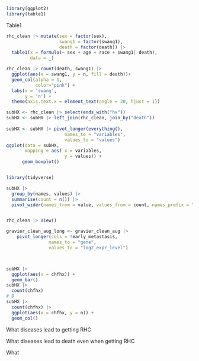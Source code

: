 ```r
library(ggplot2)
library(table1)
```
Table1
```r

rhc_clean |> mutate(sex = factor(sex),
                    swang1 = factor(swang1),
                    death = factor(death)) |> 
  table1(x = formula(~ sex + age + race + swang1| death),
         data = _)


```
```r
rhc_clean |> count(death, swang1) |> 
  ggplot(aes(x = swang1, y = n, fill = death))+
  geom_col(alpha = 1,
           color="pink") +
  labs(x = 'swang',
       y = 'n') +
  theme(axis.text.x = element_text(angle = 20, hjust = 1))
```


  

```r

subHX <- rhc_clean |> select(ends_with("hx"))
subHX <- subHX |> left_join(rhc_clean, join_by("death"))
  
subHX <- subHX |> pivot_longer(everything(),
                      names_to = "variables",
                      values_to = "values") 
ggplot(data = subHX, 
       mapping = aes( x = variables,
                      y = values)) + 
      geom_boxplot() 


library(tidyverse)

subHX |> 
  group_by(names, values) |> 
  summarise(count = n()) |> 
  pivot_wider(names_from = value, values_from = count, names_prefix = "count_")


rhc_clean |> View()
```
```r

gravier_clean_aug_long <- gravier_clean_aug |> 
    pivot_longer(cols = !early_metastasis,
                names_to = "gene",
                values_to = "log2_expr_level")



subHX |>
  ggplot(aes(x = chfhx)) +
  geom_bar()
subHX |>
  count(chfhx)
# B
subHX |>
  count(chfhx) |>
  ggplot(aes(x = chfhx, y = n)) +
  geom_col()
```

What diseases lead to getting RHC

What diseases lead to death even when getting RHC

What 